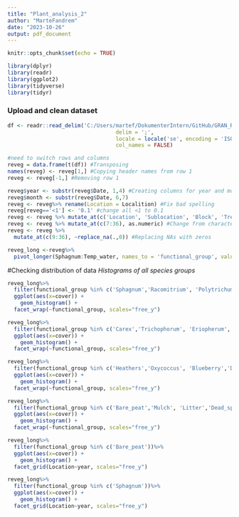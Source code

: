 ```yaml
---
title: "Plant_analysis_2"
author: "MarteFandrem"
date: "2023-10-26"
output: pdf_document
---
```


```r
knitr::opts_chunk$set(echo = TRUE)
```

```r
library(dplyr)
library(readr)
library(ggplot2)
library(tidyverse)
library(tidyr)

``` 

### Upload and clean dataset
```r
df <- readr::read_delim('C:/Users/martef/DokumenterIntern/GitHub/GRAN_Revegetation/Data/Revegetering_alldata.csv', 
                                  delim = ';',
                                  locale = locale('se', encoding = 'ISO8859-1'),
                                  col_names = FALSE)

#need to switch rows and columns
reveg = data.frame(t(df)) #Transposing
names(reveg) <- reveg[1,] #Copying header names from row 1
reveg <- reveg[-1,] #Removing row 1

reveg$year <- substr(reveg$Date, 1,4) #Creating columns for year and month
reveg$month <- substr(reveg$Date, 6,7)
reveg <- reveg%>% rename(Location = Localition) #Fix bad spelling
reveg[reveg=='<1'] <- '0.1' #change all <1 to 0.1
reveg <- reveg %>% mutate_at(c('Location', 'Sublocation', 'Block', 'Treatment', 'year', 'month'), as.factor)
reveg <- reveg %>% mutate_at(c(7:36), as.numeric) #Change from character to numeric on multiple columns
reveg <- reveg %>% 
  mutate_at(c(9:36), ~replace_na(.,0)) #Replacing NAs with zeros

reveg_long <-reveg%>%
  pivot_longer(Sphagnum:Temp_water, names_to = 'functional_group', values_to = "cover") 

```

#Checking distribution of data
*Histograms of all species groups*

```r
reveg_long%>%
  filter(functional_group %in% c('Sphagnum','Racomitrium', 'Polytrichum','Other_mosses','Livermosses','Lichen'))%>%
  ggplot(aes(x=cover)) +
    geom_histogram() +
  facet_wrap(~functional_group, scales="free_y")

```
```r
reveg_long%>%
  filter(functional_group %in% c('Carex','Trichophorum', 'Eriopherum','Sedges','Rhynchospora','Grasses'))%>%
  ggplot(aes(x=cover)) +
    geom_histogram() +
  facet_wrap(~functional_group, scales="free_y")

```
``` r
reveg_long%>%
  filter(functional_group %in% c('Heathers','Oxycoccus', 'Blueberry','Drosera','Narthecium','Herbs'))%>%
  ggplot(aes(x=cover)) +
    geom_histogram() +
  facet_wrap(~functional_group, scales="free_y")

```
``` r
reveg_long%>%
  filter(functional_group %in% c('Bare_peat','Mulch', 'Litter','Dead_sph','Dead_wood','Temp_Water'))%>%
  ggplot(aes(x=cover)) +
    geom_histogram() +
  facet_wrap(~functional_group, scales="free_y")

```
``` r
reveg_long%>%
  filter(functional_group %in% c('Bare_peat'))%>%
  ggplot(aes(x=cover)) +
    geom_histogram() +
  facet_grid(Location~year, scales="free_y")

```
``` r
reveg_long%>%
  filter(functional_group %in% c('Sphagnum'))%>%
  ggplot(aes(x=cover)) +
    geom_histogram() +
  facet_grid(Location~year, scales="free_y")

```

